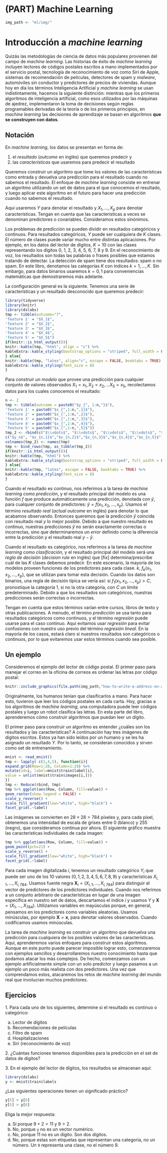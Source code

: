 # (PART) Machine Learning {-}

```r
img_path <- "ml/img/"
```

# Introducción a _machine learning_

Quizás las metodologías de ciencia de datos más populares provienen del campo de _machine learning_. Las historias de éxito de _machine learning_ incluyen lectores de códigos postales escritos a mano implementados por el servicio postal, tecnología de reconocimiento de voz como Siri de Apple, sistemas de recomendación de películas, detectores de spam y _malware_, automóviles sin conductor y predictores de precios de viviendas. Aunque hoy en día los términos Inteligencia Artificial y _machine learning_ se usan indistintamente, hacemos la siguiente distinción: mientras que los primeros algoritmos de inteligencia artificial, como esos utilizados por las máquinas de ajedrez, implementaron la toma de decisiones según reglas programables derivadas de la teoría o de los primeros principios, en _machine learning_ las decisiones de aprendizaje se basan en algoritmos **que se construyen con datos**.

## Notación

En _machine learning_, los datos se presentan en forma de:

1. el _resultado_ (_outcome_ en inglés) que queremos predecir y
2. las _características_ que usaremos para predecir el resultado

Queremos construir un algoritmo que tome los valores de las características como entrada y devuelva una predicción para el resultado cuando no sabemos el resultado. El enfoque de _machine learning_ consiste en entrenar un algoritmo utilizando un set de datos para el que conocemos el resultado, y luego aplicar este algoritmo en el futuro para hacer una predicción cuando no sabemos el resultado.

Aquí usaremos $Y$ para denotar el resultado y $X_1, \dots, X_p$ para denotar características. Tengan en cuenta que las características a veces se denominan predictores o covariables. Consideramos estos sinónimos.

Los problemas de predicción se pueden dividir en resultados categóricos y continuos. Para resultados categóricos, $Y$ puede ser cualquiera de $K$ clases. El número de clases puede variar mucho entre distintas aplicaciones.
Por ejemplo, en los datos del lector de dígitos, $K=10$ con las clases representando los dígitos 0, 1, 2, 3, 4, 5, 6, 7, 8 y 9. En el reconocimiento de voz, los resultados son todas las palabras o frases posibles que estamos tratando de detectar. La detección de spam tiene dos resultados: spam o no spam. En este libro, denotamos las categorías $K$ con índices $k=1,\dots,K$. Sin embargo, para datos binarios usaremos $k=0,1$ para conveniencias matemáticas que demostraremos más adelante.

La configuración general es la siguiente. Tenemos una serie de características y un resultado desconocido que queremos predecir:

```r
library(tidyverse)
library(knitr)
library(dslabs)
tmp <- tibble(outcome="?",
'feature 1' = "$X_1$",
'feature 2' = "$X_2$",
'feature 3' = "$X_3$",
'feature 4' = "$X_4$",
'feature 5' = "$X_5$")
if(knitr::is_html_output()){
knitr::kable(tmp, "html", align = "c") %>%
kableExtra::kable_styling(bootstrap_options = "striped", full_width = FALSE)
} else{
knitr::kable(tmp, "latex", align="c", escape = FALSE, booktabs = TRUE) %>%
kableExtra::kable_styling(font_size = 8)
}
```

Para _construir un modelo_ que provee una predicción para cualquier conjunto de valores observados $X_1=x_1, X_2=x_2, \dots X_5=x_5$, recolectamos datos para los cuales conocemos el resultado:

```r
n <- 2
tmp <- tibble(outcome = paste0("$y_{", 1:n,"}$"),
'feature 1' = paste0("$x_{",1:n,",1}$"),
'feature 2' = paste0("$x_{",1:n,",2}$"),
'feature 3' = paste0("$x_{",1:n,",3}$"),
'feature 4' = paste0("$x_{",1:n,",4}$"),
'feature 5' = paste0("$x_{",1:n,",5}$"))
tmp_2 <- rbind(c("$\\vdots$", "$\\vdots$", "$\\vdots$", "$\\vdots$", "$\\vdots$", "$\\vdots$"),
c("$y_n$", "$x_{n,1}$","$x_{n,2}$","$x_{n,3}$","$x_{n,4}$","$x_{n,5}$"))
colnames(tmp_2) <- names(tmp)
tmp <- bind_rows(tmp, as_tibble(tmp_2))
if(knitr::is_html_output()){
knitr::kable(tmp, "html") %>%
kableExtra::kable_styling(bootstrap_options = "striped", full_width = FALSE)
} else{
knitr::kable(tmp, "latex", escape = FALSE, booktabs = TRUE) %>%
kableExtra::kable_styling(font_size = 8)
}
```

Cuando el resultado es continuo, nos referimos a la tarea de _machine learning_ como _predicción_, y el resultado principal del modelo es una función $f$ que produce automáticamente una predicción, denotada con $\hat{y}$, para cualquier conjunto de predictores: $\hat{y} = f(x_1, x_2, \dots, x_p)$. Usamos el término _resultado real_ (_actual outcome_ en inglés) para denotar lo que acabamos observando. Entonces queremos que la predicción $\hat{y}$ coincida con resultado real $y$ lo mejor posible. Debido a que nuestro resultado es continuo, nuestras predicciones $\hat{y}$ no serán exactamente correctas o incorrectas, sino que determinaremos un _error_ definido como la diferencia entre la predicción y el resultado real $y - \hat{y}$.

Cuando el resultado es categórico, nos referimos a la tarea de _machine learning_ como _clasificación_, y el resultado principal del modelo será una _regla de decisión_ (_decision rule_ en inglés) que [fix] determina/prescribe cuál de las $K$ clases debemos predecir. En este escenario, la mayoría de los modelos proveen funciones de los predictores para cada clase. $k$, $f_k(x_1, x_2, \dots, x_p)$, que se utilizan para tomar esta decisión. Cuando los datos son binarios, una regla de decisión típica se vería así: si $f_1(x_1, x_2, \dots, x_p) > C$, pronostique la categoría 1, si no la otra categoría, con $C$ un límite predeterminado. Debido a que los resultados son categóricos, nuestras predicciones serán correctas o incorrectas.

Tengan en cuenta que estos términos varían entre cursos, libros de texto y otras publicaciones. A menudo, el término _predicción_ se usa tanto para resultados categóricos como continuos, y el término _regresión_ puede usarse para el caso continuo. Aquí evitamos usar _regresión_ para evitar confusiones con nuestro uso previo del término _regresión lineal_. En la mayoría de los casos, estará claro si nuestros resultados son categóricos o continuos, por lo que evitaremos usar estos términos cuando sea posible.

## Un ejemplo

Consideremos el ejemplo del lector de código postal. El primer paso para manejar el correo en la oficina de correos es ordenar las letras por código postal:

```r
knitr::include_graphics(file.path(img_path,"how-to-write-a-address-on-an-envelope-how-to-write-the-address-on-an-envelope-write-address-on-envelope-india-finishedenvelope-x69070.png"))
```

Originalmente, los humanos tenían que clasificarlos a mano. Para hacer esto, tuvieron que leer los códigos postales en cada carta. Hoy, gracias a los algoritmos de _machine learning_, una computadora puede leer códigos postales y luego un robot clasifica las letras. En esta parte del libro, aprenderemos cómo construir algoritmos que puedan leer un dígito.

El primer paso para construir un algoritmo es entender
¿cuáles son los resultados y las características? A continuación hay tres imágenes de dígitos escritos. Estos ya han sido leídos por un humano y se les ha asignado un resultado $Y$. Por lo tanto, se consideran conocidos y sirven como set de entrenamiento.

```r
mnist <- read_mnist()
tmp <- lapply( c(1,4,5), function(i){
expand.grid(Row=1:28, Column=1:28) %>%
mutate(id=i, label=mnist$train$label[i],
value = unlist(mnist$train$images[i,]))
})
tmp <- Reduce(rbind, tmp)
tmp %>% ggplot(aes(Row, Column, fill=value)) +
geom_raster(show.legend = FALSE) +
scale_y_reverse() +
scale_fill_gradient(low="white", high="black") +
facet_grid(.~label)
```

Las imágenes se convierten en $28 \times 28 = 784$ píxeles y, para cada píxel, obtenemos una intensidad de escala de grises entre 0 (blanco) y 255 (negro), que consideramos continua por ahora. El siguiente gráfico muestra las características individuales de cada imagen:

```r
tmp %>% ggplot(aes(Row, Column, fill=value)) +
geom_point(pch=21) +
scale_y_reverse() +
scale_fill_gradient(low="white", high="black") +
facet_grid(.~label)
```

Para cada imagen digitalizada $i$, tenemos un resultado categórico $Y_i$ que puede ser uno de los 10 valores ($0,1,2,3,4,5,6,7,8,9$) y características $X_{i,1}, \dots, X_{i,784}$. Usamos fuente negra $\mathbf{X}_i = (X_{i,1}, \dots, X_{i,784})$ para distinguir el vector de predictores de los predictores individuales. Cuando nos referimos a un conjunto arbitrario de características en lugar de una imagen específica en nuestro set de datos, descartamos el índice $i$ y usamos $Y$ y $\mathbf{X} = (X_{1}, \dots, X_{784})$. Utilizamos variables en mayúsculas porque, en general, pensamos en los predictores como variables aleatorias. Usamos minúsculas, por ejemplo $\mathbf{X} = \mathbf{x}$, para denotar valores observados. Cuando codificamos usamos minúsculas.

La tarea de _machine learning_ es construir un algoritmo que devuelva una predicción para cualquiera de los posibles valores de las características. Aquí, aprenderemos varios enfoques para construir estos algoritmos. Aunque en este punto puede parecer imposible lograr esto, comenzaremos con ejemplos sencillos y desarrollaremos nuestro conocimiento hasta que podamos atacar los más complejos. De hecho, comenzamos con un ejemplo artificialmente simple con un solo predictor y luego pasamos a un ejemplo un poco más realista con dos predictores. Una vez que comprendamos estos, atacaremos los retos de _machine learning_ del mundo real que involucran muchos predictores.

## Ejercicios

1\. Para cada uno de los siguientes, determine si el resultado es continuo o categórico:

a. Lector de dígitos
c. Recomendaciones de películas
c. Filtro de spam
d. Hospitalizaciones
e. Siri (reconocimiento de voz)


2\. ¿Cuántas funciones tenemos disponibles para la predicción en el set de datos de dígitos?


3\. En el ejemplo del lector de dígitos, los resultados se almacenan aquí:

```r
library(dslabs)
y <- mnist$train$labels
```

¿Las siguientes operaciones tienen un significado práctico?
```r
y[5] + y[6]
y[5] > y[6]
```

Eliga la mejor respuesta:

a. Sí porque $9 + 2 = 11$ y $9 > 2$.
b. No, porque `y` no es un vector numérico.
c. No, porque 11 no es un dígito. Son dos dígitos.
d. No, porque estas son etiquetas que representan una categoría, no un número. Un `9` representa una clase, no el número 9.

